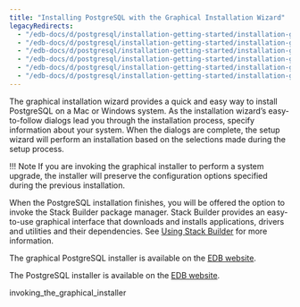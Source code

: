 ```yaml
---
title: "Installing PostgreSQL with the Graphical Installation Wizard"
legacyRedirects:
  - "/edb-docs/d/postgresql/installation-getting-started/installation-guide/13.0/installing_postgresql_with_the_graphical_installation_wizard.html"
  - "/edb-docs/d/postgresql/installation-getting-started/installation-guide-installers/11/PostgreSQL_Installation_Guide.1.07.html"
  - "/edb-docs/d/postgresql/installation-getting-started/installation-guide-installers/12/installing_postgresql_with_the_graphical_installation_wizard.html"
  - "/edb-docs/d/postgresql/installation-getting-started/installation-guide-installers/9.5/PostgreSQL_Installation_Guide.1.07.html"
  - "/edb-docs/d/postgresql/installation-getting-started/installation-guide-installers/9.6/PostgreSQL_Installation_Guide.1.07.html"
  - "/edb-docs/d/postgresql/installation-getting-started/installation-guide-installers/10/PostgreSQL_Installation_Guide.1.08.html"
---
```


The graphical installation wizard provides a quick and easy way to install PostgreSQL on a Mac or Windows system. As the installation wizard’s easy-to-follow dialogs lead you through the installation process, specify information about your system. When the dialogs are complete, the setup wizard will perform an installation based on the selections made during the setup process.

!!! Note
    If you are invoking the graphical installer to perform a system upgrade, the installer will preserve the configuration options specified during the previous installation.

When the PostgreSQL installation finishes, you will be offered the option to invoke the Stack Builder package manager. Stack Builder provides an easy-to-use graphical interface that downloads and installs applications, drivers and utilities and their dependencies. See [Using Stack Builder](../03_using_stackbuilder) for more information.

The graphical PostgreSQL installer is available on the [EDB website](http://www.enterprisedb.com/downloads/postgres-postgresql-downloads).

The PostgreSQL installer is available on the [EDB website](https://www.enterprisedb.com/postgresql-early-experience).

<div class="toctree" maxdepth="5">

invoking_the_graphical_installer

</div>
